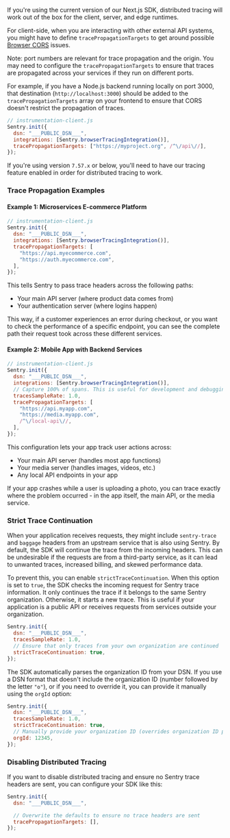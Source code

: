 If you're using the current version of our Next.js SDK, distributed tracing will work out of the box for the client, server, and edge runtimes.

<Include name="nextjs-app-router-14-config" />

For client-side, when you are interacting with other external API systems, you might have to define `tracePropagationTargets` to get around possible [Browser CORS](https://developer.mozilla.org/en-US/docs/Web/HTTP/CORS) issues.

<Alert>

Note: port numbers are relevant for trace propagation and the origin. You may need to configure the `tracePropagationTargets` to ensure that traces are propagated across your services if they run on different ports.

For example, if you have a Node.js backend running locally on port 3000, that destination (`http://localhost:3000`) should be added to the `tracePropagationTargets` array on your frontend to ensure that CORS doesn't restrict the propagation of traces.

</Alert>

```javascript
// instrumentation-client.js
Sentry.init({
  dsn: "___PUBLIC_DSN___",
  integrations: [Sentry.browserTracingIntegration()],
  tracePropagationTargets: ["https://myproject.org", /^\/api\//],
});
```

If you're using version `7.57.x` or below, you'll need to have our <PlatformLink to="/tracing/">tracing feature enabled</PlatformLink> in order for distributed tracing to work.

### Trace Propagation Examples

#### Example 1: Microservices E-commerce Platform

```javascript
// instrumentation-client.js
Sentry.init({
  dsn: "___PUBLIC_DSN___",
  integrations: [Sentry.browserTracingIntegration()],
  tracePropagationTargets: [
    "https://api.myecommerce.com",
    "https://auth.myecommerce.com",
  ],
});
```

This tells Sentry to pass trace headers across the following paths:

- Your main API server (where product data comes from)
- Your authentication server (where logins happen)

This way, if a customer experiences an error during checkout, or you want to check the performance of a specific endpoint, you can see the complete path their request took across these different services.

#### Example 2: Mobile App with Backend Services

```javascript
// instrumentation-client.js
Sentry.init({
  dsn: "___PUBLIC_DSN___",
  integrations: [Sentry.browserTracingIntegration()],
  // Capture 100% of spans. This is useful for development and debugging. Consider reducing in production or using traceSampler
  tracesSampleRate: 1.0,
  tracePropagationTargets: [
    "https://api.myapp.com",
    "https://media.myapp.com",
    /^\/local-api\//,
  ],
});
```

This configuration lets your app track user actions across:

- Your main API server (handles most app functions)
- Your media server (handles images, videos, etc.)
- Any local API endpoints in your app

If your app crashes while a user is uploading a photo, you can trace exactly where the problem occurred - in the app itself, the main API, or the media service.

### Strict Trace Continuation

When your application receives requests, they might include `sentry-trace` and `baggage` headers from an upstream service that is also using Sentry.
By default, the SDK will continue the trace from the incoming headers. This can be undesirable if the requests are from a third-party service,
as it can lead to unwanted traces, increased billing, and skewed performance data.

To prevent this, you can enable `strictTraceContinuation`. When this option is set to `true`, the SDK checks the incoming request for Sentry trace information.
It only continues the trace if it belongs to the same Sentry organization. Otherwise, it starts a new trace.
This is useful if your application is a public API or receives requests from services outside your organization.

```javascript {5}
Sentry.init({
  dsn: "___PUBLIC_DSN___",
  tracesSampleRate: 1.0,
  // Ensure that only traces from your own organization are continued
  strictTraceContinuation: true,
});
```

The SDK automatically parses the organization ID from your DSN. If you use a DSN format that doesn't include the organization ID (number followed by the letter `"o"`), or if you need to override it, you can provide it manually using the `orgId` option:

```javascript {6}
Sentry.init({
  dsn: "___PUBLIC_DSN___",
  tracesSampleRate: 1.0,
  strictTraceContinuation: true,
  // Manually provide your organization ID (overrides organization ID parsed from DSN)
  orgId: 12345,
});
```

### Disabling Distributed Tracing

If you want to disable distributed tracing and ensure no Sentry trace headers are sent, you can configure your SDK like this:

```javascript
Sentry.init({
  dsn: "___PUBLIC_DSN___",

  // Overwrite the defaults to ensure no trace headers are sent
  tracePropagationTargets: [],
});
```
